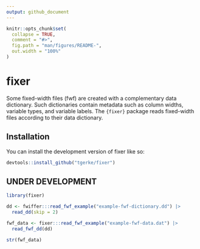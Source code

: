 ```yaml
---
output: github_document
---
```


<!-- README.md is generated from README.Rmd. Please edit that file -->

```r
knitr::opts_chunk$set(
  collapse = TRUE,
  comment = "#>",
  fig.path = "man/figures/README-",
  out.width = "100%"
)
```

# fixer

<!-- badges: start -->
<!-- badges: end -->

Some fixed-width files (fwf) are created with a complementary data dictionary. Such dictionaries contain metadata such as column widths, variable types, and variable labels. The `{fixer}` package reads fixed-width files according to their data dictionary. 

## Installation

You can install the development version of fixer like so:

``` r
devtools::install_github("tgerke/fixer")
```

## UNDER DEVELOPMENT

```r
library(fixer)

dd <- fwiffer:::read_fwf_example("example-fwf-dictionary.dd") |> 
  read_dd(skip = 2)

fwf_data <- fixer:::read_fwf_example("example-fwf-data.dat") |>
  read_fwf_dd(dd)

str(fwf_data)
```
